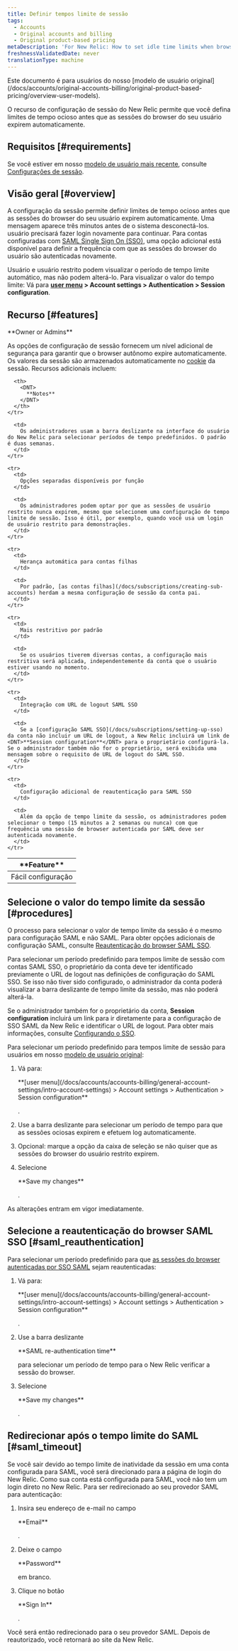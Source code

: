 ```yaml
---
title: Definir tempos limite de sessão
tags:
  - Accounts
  - Original accounts and billing
  - Original product-based pricing
metaDescription: 'For New Relic: How to set idle time limits when browser sessions expire.'
freshnessValidatedDate: never
translationType: machine
---
```


<Callout title="Modelo de usuário original">
  Este documento é para usuários do nosso [modelo de usuário original](/docs/accounts/original-accounts-billing/original-product-based-pricing/overview-user-models).
</Callout>

O recurso de configuração de sessão do New Relic permite que você defina limites de tempo ocioso antes que as sessões do browser do seu usuário expirem automaticamente.

## Requisitos [#requirements]

Se você estiver em nosso [modelo de usuário mais recente](/docs/accounts/original-accounts-billing/original-product-based-pricing/overview-user-models), consulte [Configurações de sessão](/docs/accounts/accounts-billing/new-relic-one-user-management/authentication-domains-saml-sso-scim-more/#session-mgmt).

## Visão geral [#overview]

A configuração da sessão permite definir limites de tempo ocioso antes que as sessões do browser do seu usuário expirem automaticamente. Uma mensagem aparece três minutos antes de o sistema desconectá-los. usuário precisará fazer login novamente para continuar. Para contas configuradas com [SAML Single Sign On (SSO)](/docs/subscriptions/saml-service-providers), uma opção adicional está disponível para definir a frequência com que as sessões do browser do usuário são autenticadas novamente.

Usuário e usuário restrito podem visualizar o período de tempo limite automático, mas não podem alterá-lo. Para visualizar o valor do tempo limite: Vá para <DNT>**[user menu](/docs/accounts/accounts-billing/general-account-settings/intro-account-settings) > Account settings > Authentication > Session configuration**</DNT>.

## Recurso [#features]

<Callout variant="tip">
  <DNT>
    **Owner or Admins**
  </DNT>
</Callout>

As opções de configuração de sessão fornecem um nível adicional de segurança para garantir que o browser autônomo expire automaticamente. Os valores da sessão são armazenados automaticamente no [cookie](/docs/subscriptions/new-relic-cookies) da sessão. Recursos adicionais incluem:

<table>
  <thead>
    <tr>
      <th width={225}>
        <DNT>
          **Feature**
        </DNT>
      </th>

      <th>
        <DNT>
          **Notes**
        </DNT>
      </th>
    </tr>
  </thead>

  <tbody>
    <tr>
      <td>
        Fácil configuração
      </td>

      <td>
        Os administradores usam a barra deslizante na interface do usuário do New Relic para selecionar períodos de tempo predefinidos. O padrão é duas semanas.
      </td>
    </tr>

    <tr>
      <td>
        Opções separadas disponíveis por função
      </td>

      <td>
        Os administradores podem optar por que as sessões de usuário restrito nunca expirem, mesmo que selecionem uma configuração de tempo limite de sessão. Isso é útil, por exemplo, quando você usa um login de usuário restrito para demonstrações.
      </td>
    </tr>

    <tr>
      <td>
        Herança automática para contas filhas
      </td>

      <td>
        Por padrão, [as contas filhas](/docs/subscriptions/creating-sub-accounts) herdam a mesma configuração de sessão da conta pai.
      </td>
    </tr>

    <tr>
      <td>
        Mais restritivo por padrão
      </td>

      <td>
        Se os usuários tiverem diversas contas, a configuração mais restritiva será aplicada, independentemente da conta que o usuário estiver usando no momento.
      </td>
    </tr>

    <tr>
      <td>
        Integração com URL de logout SAML SSO
      </td>

      <td>
        Se a [configuração SAML SSO](/docs/subscriptions/setting-up-sso) da conta não incluir um URL de logout, a New Relic incluirá um link de <DNT>**Session configuration**</DNT> para o proprietário configurá-la. Se o administrador também não for o proprietário, será exibida uma mensagem sobre o requisito de URL de logout do SAML SSO.
      </td>
    </tr>

    <tr>
      <td>
        Configuração adicional de reautenticação para SAML SSO
      </td>

      <td>
        Além da opção de tempo limite da sessão, os administradores podem selecionar o tempo (15 minutos a 2 semanas ou nunca) com que frequência uma sessão de browser autenticada por SAML deve ser autenticada novamente.
      </td>
    </tr>
  </tbody>
</table>

## Selecione o valor do tempo limite da sessão [#procedures]

O processo para selecionar o valor de tempo limite da sessão é o mesmo para configuração SAML e não SAML. Para obter opções adicionais de configuração SAML, consulte [Reautenticação do browser SAML SSO](/docs/accounts-partnerships/accounts/account-maintenance/set-session-timeouts#saml_reauthentication).

Para selecionar um período predefinido para tempos limite de sessão com contas SAML SSO, o proprietário da conta deve ter identificado previamente o URL de logout nas definições de configuração do SAML SSO. Se isso não tiver sido configurado, o administrador da conta poderá visualizar a barra deslizante de tempo limite da sessão, mas não poderá alterá-la.

Se o administrador também for o proprietário da conta, <DNT>**Session configuration**</DNT> incluirá um link para ir diretamente para a configuração de SSO SAML da New Relic e identificar o URL de logout. Para obter mais informações, consulte [Configurando o SSO](/docs/subscriptions/setting-up-sso#timeout_url).

Para selecionar um período predefinido para tempos limite de sessão para usuários em nosso [modelo de usuário original](#requirements):

1. Vá para:

   <DNT>
     **[user menu](/docs/accounts/accounts-billing/general-account-settings/intro-account-settings) > Account settings > Authentication > Session configuration**
   </DNT>

   .

2. Use a barra deslizante para selecionar um período de tempo para que as sessões ociosas expirem e efetuem log automaticamente.

3. Opcional: marque a opção da caixa de seleção se não quiser que as sessões do browser do usuário restrito expirem.

4. Selecione

   <DNT>
     **Save my changes**
   </DNT>

   .

As alterações entram em vigor imediatamente.

## Selecione a reautenticação do browser SAML SSO [#saml_reauthentication]

Para selecionar um período predefinido para que [as sessões do browser autenticadas por SSO SAML](/docs/subscriptions/setting-up-sso) sejam reautenticadas:

1. Vá para:

   <DNT>
     **[user menu](/docs/accounts/accounts-billing/general-account-settings/intro-account-settings) > Account settings > Authentication > Session configuration**
   </DNT>

   .

2. Use a barra deslizante

   <DNT>
     **SAML re-authentication time**
   </DNT>

   para selecionar um período de tempo para o New Relic verificar a sessão do browser.

3. Selecione

   <DNT>
     **Save my changes**
   </DNT>

   .

## Redirecionar após o tempo limite do SAML [#saml_timeout]

Se você sair devido ao tempo limite de inatividade da sessão em uma conta configurada para SAML, você será direcionado para a página de login do New Relic. Como sua conta está configurada para SAML, você não tem um login direto no New Relic. Para ser redirecionado ao seu provedor SAML para autenticação:

1. Insira seu endereço de e-mail no campo

   <DNT>
     **Email**
   </DNT>

   .

2. Deixe o campo

   <DNT>
     **Password**
   </DNT>

   em branco.

3. Clique no botão

   <DNT>
     **Sign In**
   </DNT>

   .

Você será então redirecionado para o seu provedor SAML. Depois de reautorizado, você retornará ao site da New Relic.
